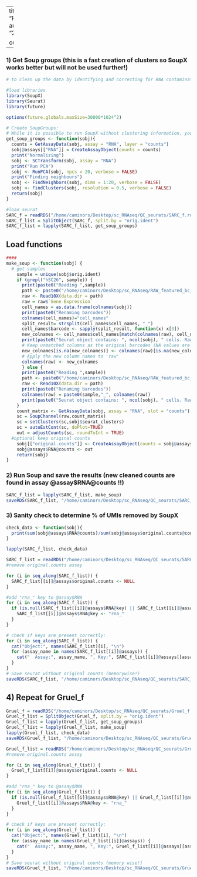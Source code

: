--
title: "Removal_ambient_RNA_SoupX"
author: "Camino RSM"
date: "2024-11-20"

output: html_notebook
---

### 1) Get Soup groups (this is a fast creation of clusters so SoupX works better but will not be used further!)
```r

# to clean up the data by identifying and correcting for RNA contamination. These methods typically rely on distinguishing the actual cell expression profiles from background noise (ambient RNA) that may arise from dead cells, empty droplets, or cross-contamination.

#load libraries
library(SoupX)
library(Seurat)
library(future)

options(future.globals.maxSize=30000*1024^2)

# Create SoupGroups:
# While it is possible to run SoupX without clustering information, you will get far better results if some basic clustering is provided. Therefore, it is strongly recommended that you provide some clustering information to SoupX
get_soup_groups <- function(sobj){
  counts = GetAssayData(sobj, assay = "RNA", layer = "counts")
  sobj@assays[["RNA"]] = CreateAssayObject(counts = counts)
  print("Normalizing")
  sobj <- SCTransform(sobj, assay = "RNA")
  print("Run PCA")
  sobj <- RunPCA(sobj, npcs = 20, verbose = FALSE)
  print("Finding neighbours")
  sobj <- FindNeighbors(sobj, dims = 1:20, verbose = FALSE)
  sobj <- FindClusters(sobj, resolution = 0.5, verbose = FALSE)
  return(sobj)
}

#load seurat
SARC_f = readRDS("/home/caminors/Desktop/sc_RNAseq/QC_seurats/SARC_f.rds")
SARC_f_list = SplitObject(SARC_f, split.by = "orig.ident")
SARC_f_list = lapply(SARC_f_list, get_soup_groups)

```

## Load functions
```r
####
make_soup <- function(sobj) {
  # get samples
    sample = unique(sobj$orig.ident)
    if (grepl("hSC26", sample)) {
      print(paste0("Reading ",sample))
      path <- paste0("/home/caminors/Desktop/sc_RNAseq/RAW_featured_bc_matrix/outs_raw/hSC26")
      raw <- Read10X(data.dir = path)
      raw = raw$`Gene Expression`
      cell_names = as.data.frame(colnames(sobj))
      print(paste0("Renaming barcodes"))
      colnames(cell_names)="cell_names"
      split_result= strsplit(cell_names$cell_names, "_")
      cell_names$barcode <- sapply(split_result, function(x) x[3])
      new_colnames <- cell_names$cell_names[match(colnames(raw), cell_names$barcode)]
      print(paste0("Seurat object contains: ", ncol(sobj), " cells. Raw matrix contains: ", ncol(raw), " cells."))
      # Keep unmatched columns as the original barcodes (NA values are replaced by the original barcode names)
      new_colnames[is.na(new_colnames)] <- colnames(raw)[is.na(new_colnames)]
      # Apply the new column names to 'raw'
      colnames(raw) <- new_colnames
      } else {
      print(paste0("Reading ",sample))
      path <- paste0("/home/caminors/Desktop/sc_RNAseq/RAW_featured_bc_matrix/outs_raw/", sample)
      raw <- Read10X(data.dir = path)
      print(paste0("Renaming barcodes"))
      colnames(raw) = paste0(sample,"_", colnames(raw))
      print(paste0("Seurat object contains: ", ncol(sobj), " cells. Raw matrix contains: ", ncol(raw), " cells."))
    }
    count_matrix <- GetAssayData(sobj, assay = "RNA", slot = "counts")
    sc = SoupChannel(raw,count_matrix)
    sc = setClusters(sc,sobj$seurat_clusters)
    sc = autoEstCont(sc, doPlot=TRUE)
    out = adjustCounts(sc, roundToInt = TRUE)
  #optional keep original counts
    sobj[["original.counts"]] <- CreateAssayObject(counts = sobj@assays$RNA@counts)
    sobj@assays$RNA@counts <- out
    return(sobj)
}
```

### 2) Run Soup and save the results (new cleaned counts are found in assay @assay$RNA@counts !!)
```r
SARC_f_list = lapply(SARC_f_list, make_soup)
saveRDS(SARC_f_list, "/home/caminors/Desktop/sc_RNAseq/QC_seurats/SARC_f_list_original_and_SoupX.rds")
```

### 3) Sanity check to determine % of UMIs removed by SoupX
```r
check_data <- function(sobj){
  print(sum(sobj@assays$RNA@counts)/sum(sobj@assays$original.counts@counts))
}

lapply(SARC_f_list, check_data)
```
```r
SARC_f_list = readRDS("/home/caminors/Desktop/sc_RNAseq/QC_seurats/SARC_f_list_original_and_SoupX.rds")
#remove original.counts assay

for (i in seq_along(SARC_f_list)) {
  SARC_f_list[[i]]@assays$original.counts <- NULL
}

#add "rna_" key to @assay$RNA
for (i in seq_along(SARC_f_list)) {
  if (is.null(SARC_f_list[[i]]@assays$RNA@key) || SARC_f_list[[i]]@assays$RNA@key == "") {
    SARC_f_list[[i]]@assays$RNA@key <- "rna_"
  }
}

# check if keys are present correctly:
for (i in seq_along(SARC_f_list)) {
  cat("Object:", names(SARC_f_list)[i], "\n")
  for (assay_name in names(SARC_f_list[[i]]@assays)) {
    cat("  Assay:", assay_name, ", Key:", SARC_f_list[[i]]@assays[[assay_name]]@key, "\n")
  }
}
# Save seurat without original counts (memorywise!)
saveRDS(SARC_f_list, "/home/caminors/Desktop/sc_RNAseq/QC_seurats/SARC_f_list_SoupX.rds")
```

## 4) Repeat for Gruel_f
```r
Gruel_f = readRDS("/home/caminors/Desktop/sc_RNAseq/QC_seurats/Gruel_f.rds")
Gruel_f_list = SplitObject(Gruel_f, split.by = "orig.ident")
Gruel_f_list = lapply(Gruel_f_list, get_soup_groups)
Gruel_f_list = lapply(Gruel_f_list, make_soup)
lapply(Gruel_f_list, check_data)
saveRDS(Gruel_f_list, "/home/caminors/Desktop/sc_RNAseq/QC_seurats/Gruel_f_list_original_and_SoupX.rds")

```

```r
Gruel_f_list = readRDS("/home/caminors/Desktop/sc_RNAseq/QC_seurats/Gruel_f_list_original_and_SoupX.rds")
#remove original.counts assay

for (i in seq_along(Gruel_f_list)) {
  Gruel_f_list[[i]]@assays$original.counts <- NULL
}

#add "rna_" key to @assay$RNA
for (i in seq_along(Gruel_f_list)) {
  if (is.null(Gruel_f_list[[i]]@assays$RNA@key) || Gruel_f_list[[i]]@assays$RNA@key == "") {
    Gruel_f_list[[i]]@assays$RNA@key <- "rna_"
  }
}

# check if keys are present correctly:
for (i in seq_along(Gruel_f_list)) {
  cat("Object:", names(Gruel_f_list)[i], "\n")
  for (assay_name in names(Gruel_f_list[[i]]@assays)) {
    cat("  Assay:", assay_name, ", Key:", Gruel_f_list[[i]]@assays[[assay_name]]@key, "\n")
  }
}
# Save seurat without original counts (memory wise!)
saveRDS(Gruel_f_list, "/home/caminors/Desktop/sc_RNAseq/QC_seurats/Gruel_f_list_SoupX.rds")
```
